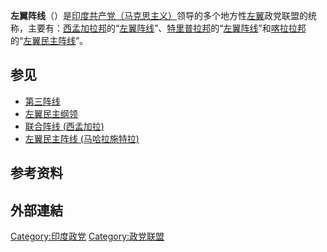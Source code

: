 '''左翼阵线'''（{{lang-en|Left Front}}）是[[印度共产党（马克思主义）|印度共产党（马克思主义）]]领导的多个地方性[[左翼|左翼]]政党联盟的统称，主要有：[[西孟加拉邦|西孟加拉邦]]的“[[左翼阵线_(西孟加拉)|左翼阵线]]”、[[特里普拉邦|特里普拉邦]]的“[[左翼阵线_(特里普拉)|左翼阵线]]”和[[喀拉拉邦|喀拉拉邦]]的“[[左翼民主阵线_(喀拉拉)|左翼民主阵线]]”。

==参见==
*[[第三阵线|第三阵线]]
*[[左翼民主纲领|左翼民主纲领]]
*[[联合阵线_(西孟加拉)|联合阵线 (西孟加拉)]]
*[[左翼民主阵线_(马哈拉施特拉)|左翼民主阵线 (马哈拉施特拉)]]

==参考资料==
== 外部連結 ==
[[Category:印度政党|Category:印度政党]]
[[Category:政党联盟|Category:政党联盟]]